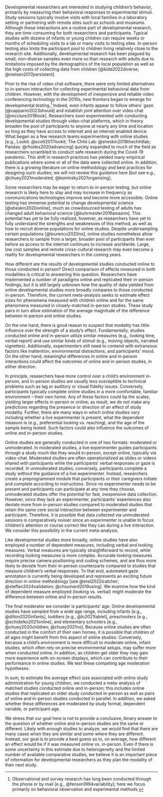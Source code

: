 Developmental researchers are interested in studying children’s behavior, primarily by measuring their behavioral responses to experimental stimuli. Study sessions typically involve visits with local families in a laboratory setting or partnering with remote sites such as schools and museums. Although these interactions are a routine part of developmental research, they are time-consuming for both researchers and participants. Typical studies with dozens of infants or young children can require weeks or months of scheduling visits to a lab or many visits to testing sites. In-person testing also limits the participant pool to children living relatively close to the research site. Additionally, developmental research has been plagued by small, non-diverse samples even more so than research with adults due to limitations imposed by the demographics of the local population as well as the high costs of collecting data from children [@kidd2022diverse; @nielsen2017persistent]. 

Prior to the rise of video chat software, there were only limited alternatives to in-person interaction for collecting experimental behavioral data from children. However, with the development of inexpensive and reliable video conferencing technology in the 2010s, new frontiers began to emerge for developmental testing.^[Observational and survey research has long been conducted through the phone or by mail [e.g., @fenson1994variability]; here we focus primarily on behavioral observation and experimental methods.] Indeed, even infants appear to follow others' gaze [@capparini2023should] and establish joint attention over video chat [@mcclure2018look]. Researchers soon experimented with conducting developmental studies through video-chat platforms, which in theory broaden the pool of participants to anyone at nearly any time and location so long as they have access to internet and an internet enabled device. What began as a few research teams experimenting with online studies [e.g., Lookit: @scott2017lookit; The Child Lab: @sheskin2018thechildlab; Pandas: @rhodes2020advancing] quickly expanded to much of the field as researchers scrambled to conduct safe research during the Covid-19 pandemic. This shift in research practices has yielded many empirical publications where some or all of the data were collected online. In addition, there is a growing literature on online methodology and best practices for designing such studies; we will not review this guidance here [but see e.g., @chuey2021moderated; @kominsky2021organizing]. 

Some researchers may be eager to return to in-person testing, but online research is likely here to stay and may increase in frequency as communications technologies improve and become more accessible. Online testing has immense potential to change developmental science [@sheskin2020online], much as crowdsourced testing of adults has changed adult behavioral science [@buhrmester2016amazon]. This potential has yet to be fully realized, however, as researchers have yet to fully understand the strengths and weaknesses of this method, as well as how to recruit diverse populations for online studies. Despite undersampling certain populations [@lourenco2020no], online studies nonetheless allow researchers to sample from a larger, broader pool of participants than ever before as access to the internet continues to increase worldwide. Large, low cost samples and remote cross-cultural research may even become a reality for developmental researchers in the coming years.

How different are the results of developmental studies conducted online to those conducted in person? Direct comparison of effects measured in both modalities is critical to answering this question. Researchers have implemented a number of paradigms online and replicated their in-person findings, but it is still largely unknown how the quality of data yielded from online developmental studies more broadly compares to those conducted in-person. Therefore, the current meta-analysis seeks to estimate effect sizes for phenomena measured with children online and for the same phenomena measured in closely-matched in-person studies. These study pairs in turn allow estimation of the average magnitude of the difference between in-person and online studies. 

On the one hand, there is good reason to suspect that modality has little influence over the strength of a study's effect. Fundamentally, studies conducted online and in-person utilize similar measures (e.g., looking time, verbal report) and use similar kinds of stimuli (e.g., moving objects, narrated vignettes). Additionally, experimenters still need to contend with extraneous factors like inattention, environmental distractions, and participants' mood. On the other hand, meaningful differences in online and in-person interactions could affect the outcomes of online and in-person studies, in either direction. 

In principle, researchers have more control over a child's environment in-person, and in-person studies are usually less susceptible to technical problems such as lag or auditory or visual fidelity issues. Conversely, participants typically complete online studies in a more comfortable, familiar environment -- their own home. Any of these factors could tip the scales, yielding larger effects in-person or online; as result, we do not make any predictions regarding the presence or direction of an effect of study modality. Further, there are many ways in which online studies vary including whether a live experimenter is present, what the dependent measure is (e.g., preferential looking vs. reaching), and the age of the sample being tested. Such factors could also influence the outcomes of online and in-person studies.

Online studies are generally conducted in one of two formats: moderated or unmoderated. In moderated studies, a live experimenter guides participants through a study much like they would in-person, except online, typically via video-chat. Moderated studies are often operationalized as slides or videos shared with participants while the participants’ verbal responses or gaze is recorded. In unmoderated studies, conversely, participants complete a study without the guidance of a live experimenter. Instead, researchers create a preprogrammed module that participants or their caregivers initiate and complete according to instructions. Since no experimenter needs to be present and participants can participate at any time they choose, unmoderated studies offer the potential for fast, inexpensive data collection. However, since they lack an experimenter, participants’ experiences also deviate more from in-person studies compared to moderated studies that retain the same core social interaction between experimenter and participant. Therefore, it is possible that data collected via unmoderated sessions is comparatively noisier since an experimenter is unable to focus children’s attention or course correct like they can during a live interaction. We consider this possibility in the current meta-analysis.

Like developmental studies more broadly, online studies have also employed a number of dependent measures, including verbal and looking measures. Verbal measures are typically straightforward to record, while recording looking measures is more complex. Accurate looking measures require precise camera positioning and coding schemes, and are thus more likely to deviate from their in-person counterparts compared to studies that measure children’s verbal responses. To that end, automated gaze annotation is currently being developed and represents an exciting future direction in online methodology [see @erel2022icatcher; @steffan2024validation; @chouinard2019using]. We examine how the kind of dependent measure employed (looking vs. verbal) might moderate the difference between online and in-person results.

The final moderator we consider is participants’ age. Online developmental studies have sampled from a wide age range, including infants [e.g., @dillon2020infants], toddlers [e.g., @lo2021tablet], preschoolers [e.g., @schidelko2021online], and elementary schoolers [e.g., @chuey2020children; @chuey2021no]. Because online studies are often conducted in the comfort of their own homes, it is possible that children of all ages might benefit from this aspect of online studies. Conversely, because a child’s environment is more difficult to moderate online, infant studies, which often rely on precise environmental setups, may suffer more when conducted online. In addition, as children get older they may gain more experience with on-screen displays, which can contribute to their performance in online studies. We test these competing age moderation hypotheses. 

In sum, to estimate the average effect size associated with online study administration for young children, we conducted a meta-analysis of matched studies conducted online and in-person; this includes online studies that replicated an older study conducted in-person as well as pairs of online and in-person studies conducted in parallel. In addition, we asked whether these differences are moderated by study format, dependent variable, or participant age. 

We stress that our goal here is not to provide a conclusive, binary answer to the question of whether online and in-person studies are the same or different. Likely with enough studies to analyze, we would find that there are many cases when they are similar and some where they are different. Instead, our goal is to provide a best guess as to, on average, how different an effect would be if it was measured online vs. in-person. Even if there is some uncertainty in this estimate due to heterogeneity and the limited number of available comparative studies, we believe it is an important piece of information for developmental researchers as they plan the modality of their next study. 
